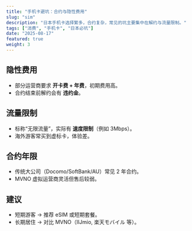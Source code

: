 ```yaml
---
title: "手机卡避坑：合约与隐性费用"
slug: "sim"
description: "日本手机卡选择繁多，合约复杂，常见的坑主要集中在解约与流量限制。"
tags: ["消费", "手机卡", "日本必坑"]
date: "2025-08-17"
featured: true
weight: 3
---
```


## 隐性费用
- 部分运营商要求 **开卡费 + 年费**，初期费用高。
- 合约结束前解约会有 **违约金**。

## 流量限制
- 标称“无限流量”，实际有 **速度限制**（例如 3Mbps）。
- 海外游客常买到虚标卡，体验差。

## 合约年限
- 传统大公司（Docomo/SoftBank/AU）常见 2 年合约。
- MVNO 虚拟运营商灵活但售后较弱。

## 建议
- 短期游客 → 推荐 eSIM 或短期套餐。
- 长期居住 → 对比 MVNO（IIJmio, 楽天モバイル 等）。

